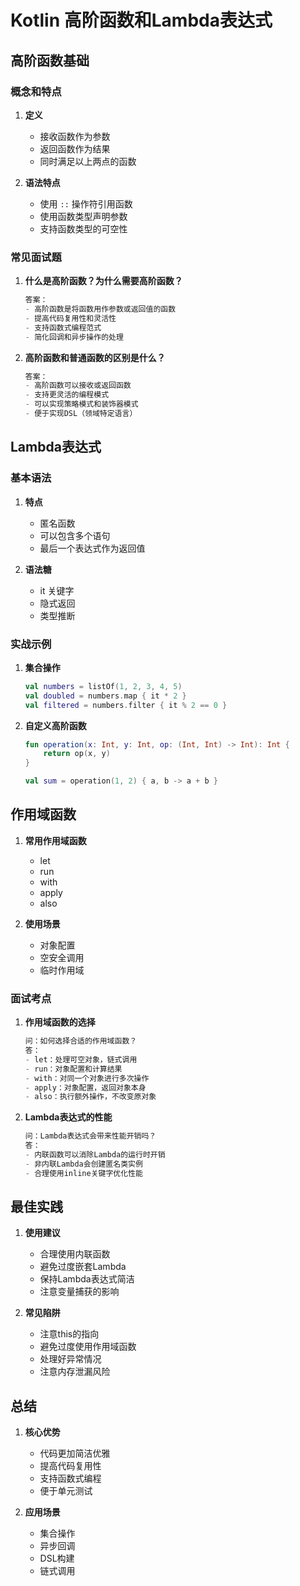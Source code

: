# Kotlin 高阶函数和Lambda表达式

## 高阶函数基础

### 概念和特点

1. **定义**
   - 接收函数作为参数
   - 返回函数作为结果
   - 同时满足以上两点的函数

2. **语法特点**
   - 使用 `::` 操作符引用函数
   - 使用函数类型声明参数
   - 支持函数类型的可空性

### 常见面试题

1. **什么是高阶函数？为什么需要高阶函数？**
   ```kotlin
   答案：
   - 高阶函数是将函数用作参数或返回值的函数
   - 提高代码复用性和灵活性
   - 支持函数式编程范式
   - 简化回调和异步操作的处理
   ```

2. **高阶函数和普通函数的区别是什么？**
   ```kotlin
   答案：
   - 高阶函数可以接收或返回函数
   - 支持更灵活的编程模式
   - 可以实现策略模式和装饰器模式
   - 便于实现DSL（领域特定语言）
   ```

## Lambda表达式

### 基本语法

1. **特点**
   - 匿名函数
   - 可以包含多个语句
   - 最后一个表达式作为返回值

2. **语法糖**
   - it 关键字
   - 隐式返回
   - 类型推断

### 实战示例

1. **集合操作**
   ```kotlin
   val numbers = listOf(1, 2, 3, 4, 5)
   val doubled = numbers.map { it * 2 }
   val filtered = numbers.filter { it % 2 == 0 }
   ```

2. **自定义高阶函数**
   ```kotlin
   fun operation(x: Int, y: Int, op: (Int, Int) -> Int): Int {
       return op(x, y)
   }
   
   val sum = operation(1, 2) { a, b -> a + b }
   ```

## 作用域函数

1. **常用作用域函数**
   - let
   - run
   - with
   - apply
   - also

2. **使用场景**
   - 对象配置
   - 空安全调用
   - 临时作用域

### 面试考点

1. **作用域函数的选择**
   ```kotlin
   问：如何选择合适的作用域函数？
   答：
   - let：处理可空对象，链式调用
   - run：对象配置和计算结果
   - with：对同一个对象进行多次操作
   - apply：对象配置，返回对象本身
   - also：执行额外操作，不改变原对象
   ```

2. **Lambda表达式的性能**
   ```kotlin
   问：Lambda表达式会带来性能开销吗？
   答：
   - 内联函数可以消除Lambda的运行时开销
   - 非内联Lambda会创建匿名类实例
   - 合理使用inline关键字优化性能
   ```

## 最佳实践

1. **使用建议**
   - 合理使用内联函数
   - 避免过度嵌套Lambda
   - 保持Lambda表达式简洁
   - 注意变量捕获的影响

2. **常见陷阱**
   - 注意this的指向
   - 避免过度使用作用域函数
   - 处理好异常情况
   - 注意内存泄漏风险

## 总结

1. **核心优势**
   - 代码更加简洁优雅
   - 提高代码复用性
   - 支持函数式编程
   - 便于单元测试

2. **应用场景**
   - 集合操作
   - 异步回调
   - DSL构建
   - 链式调用